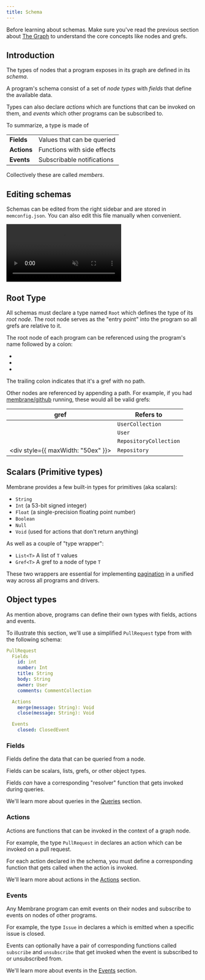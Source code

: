 ```yaml
---
title: Schema
---
```



Before learning about schemas. Make sure you've read the previous section about [The Graph](/concepts/the-graph) to
understand the core concepts like nodes and grefs.

## Introduction

The types of nodes that a program exposes in its graph are defined in its _schema_.

A program's schema consist of a set of _node types_ with _fields_ that define the available data.

Types can also declare _actions_ which are functions that can be invoked on them, and _events_ which other programs can
be subscribed to.

To summarize, a type is made of

|             |                             |
| ----------- | --------------------------- |
| **Fields**  | Values that can be queried  |
| **Actions** | Functions with side effects |
| **Events**  | Subscribable notifications  |

Collectively these are called _members_.

## Editing schemas

Schemas can be edited from the right sidebar and are stored in `memconfig.json`. You can also edit this file manually
when convenient.

<video src="/cloud-assets/schema.mp4" muted autoplay controls></video>

## Root Type

All schemas must declare a type named `Root` which defines the type of its _root
node_. The root node serves as the "entry point" into the program so all grefs are relative to it.

The root node of each program can be referenced using the program's name followed by a colon:

- <Gref value="google-calendar:" />
- <Gref value="github:" />
- <Gref value="slack:" />

The trailing colon indicates that it's a gref with no path.

Other nodes are referenced by appending a path. For example, if you had [membrane/github](https://membrane.io/share/membrane/github) running, these would all be valid grefs:

| gref                                                                                                              | Refers to              |
| ----------------------------------------------------------------------------------------------------------------- | ---------------------- |
| <Gref value="github:users" />                                                                                     | `UserCollection`       |
| <Gref value="github:users.one(name:'membrane-io')" />                                                             | `User`                 |
| <Gref value="github:users.one(name:'lodash').repos" />                                                            | `RepositoryCollection` |
| <div style={{ maxWidth: "50ex" }}><Gref value="github:users.one(name:'lodash').repos.one(name:'lodash')" /></div> | `Repository`           |

## Scalars (Primitive types)

Membrane provides a few built-in types for primitives (aka scalars):

- `String`
- `Int` (a 53-bit signed integer)
- `Float` (a single-precision floating point number)
- `Boolean`
- `Null`
- `Void` (used for actions that don't return anything)

As well as a couple of "type wrapper":

- `List<T>` A list of `T` values
- `Gref<T>` A gref to a node of type `T`

These two wrappers are essential for implementing [pagination](/features/pagination) in a unified way across all
programs and drivers.

## Object types

As mention above, programs can define their own types with fields, actions and events.

To illustrate this section, we'll use a simplified `PullRequest` type from <Package name="github" /> with the following schema:

```yaml
PullRequest
  Fields
    id: int
    number: Int
    title: String
    body: String
    owner: User
    comments: CommentCollection

  Actions
    merge(message: String): Void
    close(message: String): Void

  Events
    closed: ClosedEvent
```

### Fields

Fields define the data that can be queried from a node.

Fields can be scalars, lists, grefs, or other object types.

Fields _can_ have a corresponding "resolver" function that gets invoked during queries.

We'll learn more about queries in the [Queries](/concepts/queries) section.

### Actions

Actions are functions that can be invoked in the context of a graph node.

For example, the type `PullRequest` in <Package name="github"/> declares an <Action name="merge"/> action which can be invoked on a pull request.

For each action declared in the schema, you must define a corresponding function that gets called when the action is invoked.

We'll learn more about actions in the [Actions](/concepts/actions) section.

### Events

Any Membrane program can emit events on their nodes and subscribe to events on nodes of other programs.

For example, the type `Issue` in <Package name="github"/> declares a <Event name="closed"/> which is emitted when a
specific issue is closed.

Events can optionally have a pair of corresponding functions called `subscribe` and `unsubscribe` that get invoked when the event is subscribed to or unsubscribed from.

We'll learn more about events in the [Events](/concepts/events) section.
